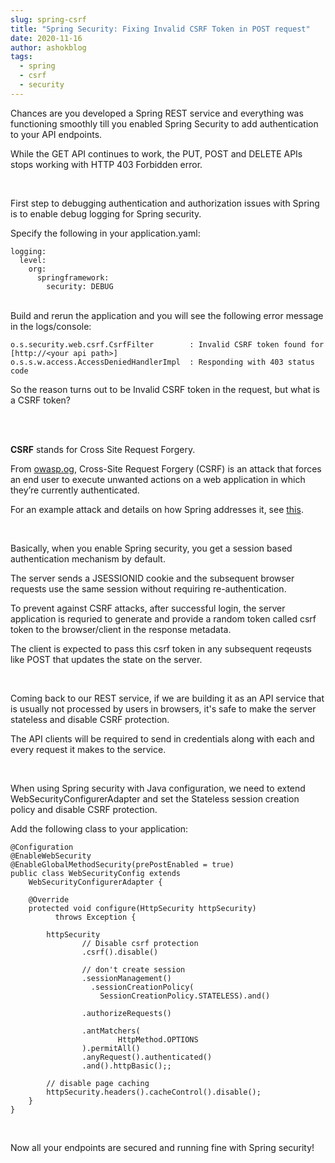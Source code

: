 ```yaml
---
slug: spring-csrf
title: "Spring Security: Fixing Invalid CSRF Token in POST request"
date: 2020-11-16
author: ashokblog
tags:
  - spring
  - csrf
  - security
---
```

Chances are you developed a Spring REST service and everything was functioning smoothly till you enabled Spring Security to add authentication to your API endpoints.

While the GET API continues to work, the PUT, POST and DELETE APIs stops working with HTTP 403 Forbidden error.

<br />

First step to debugging authentication and authorization issues with Spring is to enable debug logging for Spring security.

Specify the following in your application.yaml:

```
logging:
  level:
    org:
      springframework:
        security: DEBUG
```

\
Build and rerun the application and you will see the following error message in the logs/console:

```
o.s.security.web.csrf.CsrfFilter        : Invalid CSRF token found for [http://<your api path>]
o.s.s.w.access.AccessDeniedHandlerImpl  : Responding with 403 status code
```

So the reason turns out to be Invalid CSRF token in the request, but what is a CSRF token?   

<br />

<br />

**CSRF** stands for Cross Site Request Forgery.

From [](http://owasp.org)[owasp.og](https://owasp.org/www-community/attacks/csrf), Cross-Site Request Forgery (CSRF) is an attack that forces an end user to execute unwanted actions on a web application in which they’re currently authenticated.

For an example attack and details on how Spring addresses it, see [this](https://docs.spring.io/spring-security/site/docs/3.2.0.CI-SNAPSHOT/reference/html/csrf.html).  

<br />

Basically, when you enable Spring security, you get a session based authentication mechanism by default.

The server sends a JSESSIONID cookie and the subsequent browser requests use the same session without requiring re-authentication.

To prevent against CSRF attacks, after successful login, the server application is requried to generate and provide a random token called csrf token to the browser/client in the response metadata.

The client is expected to pass this csrf token in any subsequent reqeusts like POST that updates the state on the server.

<br />

Coming back to our REST service, if we are building it as an API service that is usually not processed by users in browsers, it's safe to make the server stateless and disable CSRF protection.

The API clients will be required to send in credentials along with each and every request it makes to the service.

<br />

When using Spring security with Java configuration, we need to extend WebSecurityConfigurerAdapter and set the Stateless session creation policy and disable CSRF protection.

Add the following class to your application:

```
@Configuration
@EnableWebSecurity
@EnableGlobalMethodSecurity(prePostEnabled = true)
public class WebSecurityConfig extends
    WebSecurityConfigurerAdapter {

    @Override
    protected void configure(HttpSecurity httpSecurity)
          throws Exception {

        httpSecurity
                // Disable csrf protection
                .csrf().disable()

                // don't create session
                .sessionManagement()
                  .sessionCreationPolicy(
                    SessionCreationPolicy.STATELESS).and()

                .authorizeRequests()

                .antMatchers(
                        HttpMethod.OPTIONS
                ).permitAll()
                .anyRequest().authenticated()
                .and().httpBasic();;

        // disable page caching
        httpSecurity.headers().cacheControl().disable();
    }
}
```

<br />

Now all your endpoints are secured and running fine with Spring security!